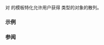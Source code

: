 {{cpp/title|hash{{small|&lt;std::bitset&gt;}}}}
{{cpp/utility/bitset/navbar}}
{{ddcl|header=bitset|since=c++11|1=
template&lt; std::size_t N &gt;
struct hash&lt;std::bitset&lt;N&gt;&gt;;
}}

{{lc|std::hash}} 对 {{c|std::bitset&lt;N&gt;}} 的模板特化允许用户获得 {{c|std::bitset&lt;N&gt;}} 类型的对象的散列。

===示例===
{{example
|下列代码展示用于数个 {{tt|bitset}} 上的散列函数的一种可能输出：
|code=
#include &lt;bitset&gt;
#include &lt;functional&gt;
#include &lt;iostream&gt;
 
int main()
{
    std::bitset&lt;4&gt; b1{0}, b2{42};
    std::bitset&lt;8&gt; b3{0}, b4{42};

    std::hash&lt;std::bitset&lt;4&gt;&gt; hash_fn4;
    std::hash&lt;std::bitset&lt;8&gt;&gt; hash_fn8;
    using bin64 = std::bitset&lt;64&gt;;

    std::cout &lt;&lt; std::hex
              &lt;&lt; bin64{hash_fn4(b1)} &lt;&lt; " = " &lt;&lt; hash_fn4(b1) &lt;&lt; '\n'
              &lt;&lt; bin64{hash_fn4(b2)} &lt;&lt; " = " &lt;&lt; hash_fn4(b2) &lt;&lt; '\n'
              &lt;&lt; bin64{hash_fn8(b3)} &lt;&lt; " = " &lt;&lt; hash_fn8(b3) &lt;&lt; '\n'
              &lt;&lt; bin64{hash_fn8(b4)} &lt;&lt; " = " &lt;&lt; hash_fn8(b4) &lt;&lt; '\n';
}
|p=true
|output=
0110110100001001111011100010011011010101100001100011011000011001 = 6d09ee26d5863619
1111111101011100010110100000111000111110100000111011100011110000 = ff5c5a0e3e83b8f0
0110110100001001111011100010011011010101100001100011011000011001 = 6d09ee26d5863619
0101110000011100011110011010111011100110010000110100110001001101 = 5c1c79aee6434c4d
}}

===参阅===
{{dsc begin}}
{{dsc inc|cpp/utility/dsc hash}}
{{dsc end}}

{{langlinks|de|en|es|fr|it|ja|pt|ru}}
